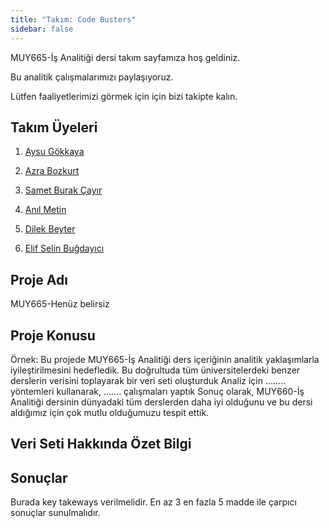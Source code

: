 ```yaml
---
title: "Takım: Code Busters"
sidebar: false
---
```


MUY665-İş Analitiği dersi takım sayfamıza hoş geldiniz.

Bu analitik çalışmalarımızı paylaşıyoruz.

Lütfen faaliyetlerimizi görmek için için bizi takipte kalın.

## Takım Üyeleri

1.  [Aysu Gökkaya](/takim/aysugökkaya.qmd)

2.  [Azra Bozkurt](/takim/azrabozkurt.qmd)

3.  [Samet Burak Çayır](/takim/burakçayır.qmd)

4.  [Anıl Metin](/takim/anilmetin.qmd)

5.  [Dilek Beyter](/takim/dilekbeyter.qmd)

6.  [Elif Selin Buğdayıcı](/takim/elifselinbuğdayıcı.qmd)

## Proje Adı

MUY665-Henüz belirsiz

## Proje Konusu

Örnek: Bu projede MUY665-İş Analitiği ders içeriğinin analitik yaklaşımlarla iyileştirilmesini hedefledik. Bu doğrultuda tüm üniversitelerdeki benzer derslerin verisini toplayarak bir veri seti oluşturduk Analiz için ........ yöntemleri kullanarak, ....... çalışmaları yaptık Sonuç olarak, MUY660-İş Analitiği dersinin dünyadaki tüm derslerden daha iyi olduğunu ve bu dersi aldığımız için çok mutlu olduğumuzu tespit ettik.

## Veri Seti Hakkında Özet Bilgi

## Sonuçlar

Burada key takeways verilmelidir. En az 3 en fazla 5 madde ile çarpıcı sonuçlar sunulmalıdır.
